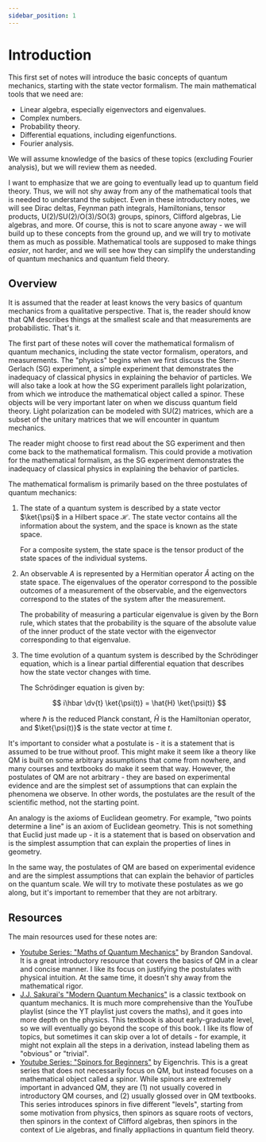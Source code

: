 ```yaml
---
sidebar_position: 1
---
```




# Introduction

This first set of notes will introduce the basic concepts of quantum mechanics, starting with the state vector formalism.
The main mathematical tools that we need are:

- Linear algebra, especially eigenvectors and eigenvalues.
- Complex numbers.
- Probability theory.
- Differential equations, including eigenfunctions.
- Fourier analysis.

We will assume knowledge of the basics of these topics (excluding Fourier analysis), but we will review them as needed.

I want to emphasize that we are going to eventually lead up to quantum field theory.
Thus, we will not shy away from any of the mathematical tools that is needed to understand the subject.
Even in these introductory notes, we will see Dirac deltas, Feynman path integrals, Hamiltonians, tensor products, U(2)/SU(2)/O(3)/SO(3) groups, spinors, Clifford algebras, Lie algebras, and more.
Of course, this is not to scare anyone away - we will build up to these concepts from the ground up, and we will try to motivate them as much as possible.
Mathematical tools are supposed to make things *easier*, not harder, and we will see how they can simplify the understanding of quantum mechanics and quantum field theory.

## Overview

It is assumed that the reader at least knows the very basics of quantum mechanics from a qualitative perspective.
That is, the reader should know that QM describes things at the smallest scale and that measurements are probabilistic.
That's it.

The first part of these notes will cover the mathematical formalism of quantum mechanics, including the state vector formalism, operators, and measurements.
The "physics" begins when we first discuss the Stern-Gerlach (SG) experiment, a simple experiment that demonstrates the inadequacy of classical physics in explaining the behavior of particles.
We will also take a look at how the SG experiment parallels light polarization, from which we introduce the mathematical object called a spinor.
These objects will be very important later on when we discuss quantum field theory.
Light polarization can be modeled with SU(2) matrices, which are a subset of the unitary matrices that we will encounter in quantum mechanics.

The reader might choose to first read about the SG experiment and then come back to the mathematical formalism.
This could provide a motivation for the mathematical formalism, as the SG experiment demonstrates the inadequacy of classical physics in explaining the behavior of particles.

The mathematical formalism is primarily based on the three postulates of quantum mechanics:

1. The state of a quantum system is described by a state vector $\ket{\psi}$ in a Hilbert space $\mathcal{H}$. The state vector contains all the information about the system, and the space is known as the state space.

    For a composite system, the state space is the tensor product of the state spaces of the individual systems.
2. An observable $A$ is represented by a Hermitian operator $\hat{A}$ acting on the state space. The eigenvalues of the operator correspond to the possible outcomes of a measurement of the observable, and the eigenvectors correspond to the states of the system after the measurement.

    The probability of measuring a particular eigenvalue is given by the Born rule, which states that the probability is the square of the absolute value of the inner product of the state vector with the eigenvector corresponding to that eigenvalue.
3. The time evolution of a quantum system is described by the Schrödinger equation, which is a linear partial differential equation that describes how the state vector changes with time.

    The Schrödinger equation is given by:

    $$
    i\hbar \dv{t} \ket{\psi(t)} = \hat{H} \ket{\psi(t)}
    $$

    where $\hbar$ is the reduced Planck constant, $\hat{H}$ is the Hamiltonian operator, and $\ket{\psi(t)}$ is the state vector at time $t$.

It's important to consider what a postulate is - it is a statement that is assumed to be true without proof.
This might make it seem like a theory like QM is built on some arbitrary assumptions that come from nowhere, and many courses and textbooks do make it seem that way.
However, the postulates of QM are not arbitrary - they are based on experimental evidence and are the simplest set of assumptions that can explain the phenomena we observe.
In other words, the postulates are the result of the scientific method, not the starting point.

An analogy is the axioms of Euclidean geometry. For example, "two points determine a line" is an axiom of Euclidean geometry.
This is not something that Euclid just made up - it is a statement that is based on observation and is the simplest assumption that can explain the properties of lines in geometry.

In the same way, the postulates of QM are based on experimental evidence and are the simplest assumptions that can explain the behavior of particles on the quantum scale.
We will try to motivate these postulates as we go along, but it's important to remember that they are not arbitrary.

## Resources

The main resources used for these notes are:

- [Youtube Series: "Maths of Quantum Mechanics"](https://www.youtube.com/playlist?list=PL8ER5-vAoiHAWm1UcZsiauUGPlJChgNXC) by Brandon Sandoval.
    It is a great introductory resource that covers the basics of QM in a clear and concise manner.
    I like its focus on justifying the postulates with physical intuition. At the same time, it doesn't shy away from the mathematical rigor.
- [J.J. Sakurai's "Modern Quantum Mechanics"](https://www.cambridge.org/highereducation/books/modern-quantum-mechanics/DF43277E8AEDF83CC12EA62887C277DC#overview) is a classic textbook on quantum mechanics.
    It is much more comprehensive than the YouTube playlist (since the YT playlist just covers the maths), and it goes into more depth on the physics.
    This textbook is about early-graduate level, so we will eventually go beyond the scope of this book.
    I like its flow of topics, but sometimes it can skip over a lot of details - for example, it might not explain all the steps in a derivation, instead labeling them as "obvious" or "trivial".
- [Youtube Series: "Spinors for Beginners"](https://www.youtube.com/playlist?list=PLJHszsWbB6hoOo_wMb0b6T44KM_ABZtBs) by Eigenchris.
    This is a great series that does not necessarily focus on QM, but instead focuses on a mathematical object called a spinor.
    While spinors are extremely important in advanced QM, they are (1) not usually covered in introductory QM courses, and (2) usually glossed over in QM textbooks.
    This series introduces spinors in five different "levels", starting from some motivation from physics, then spinors as square roots of vectors, then spinors in the context of Clifford algebras, then spinors in the context of Lie algebras, and finally appliactions in quantum field theory.
